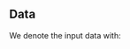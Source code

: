 ## Data

We denote the input data with:

```{=latex}
\begin{tabular}{l @{ := } l}
    $I_t$ & macroeconomic data at time $t$, such as inflation\\
    $I_{t, i}$ & firm specific data at time $t$, such as book to market ratio
\end{tabular}
```
